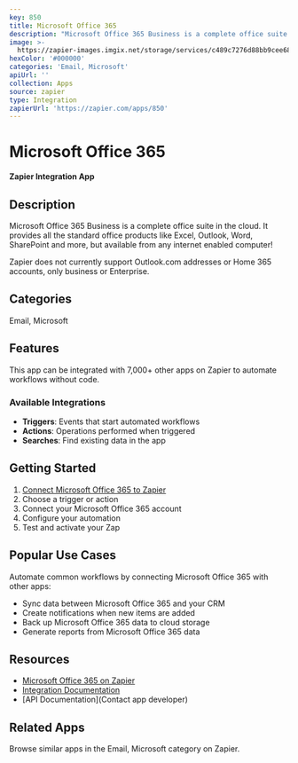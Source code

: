 ```yaml
---
key: 850
title: Microsoft Office 365
description: "Microsoft Office 365 Business is a complete office suite in the cloud. It provides all the standard office products like Excel, Outlook, Word, SharePoint and more, but available from any internet enabled computer!\r\n\r\nZapier does not currently support Outlook.com addresses or Home 365 accounts, only business or Enterprise."
image: >-
  https://zapier-images.imgix.net/storage/services/c489c7276d88bb9cee6895bb8a4065d9.png?auto=format%2Ccompress&ixlib=python-3.0.0&q=50
hexColor: '#000000'
categories: 'Email, Microsoft'
apiUrl: ''
collection: Apps
source: zapier
type: Integration
zapierUrl: 'https://zapier.com/apps/850'
---
```

# Microsoft Office 365

**Zapier Integration App**

## Description

Microsoft Office 365 Business is a complete office suite in the cloud. It provides all the standard office products like Excel, Outlook, Word, SharePoint and more, but available from any internet enabled computer!

Zapier does not currently support Outlook.com addresses or Home 365 accounts, only business or Enterprise.

## Categories

Email, Microsoft

## Features

This app can be integrated with 7,000+ other apps on Zapier to automate workflows without code.

### Available Integrations

- **Triggers**: Events that start automated workflows
- **Actions**: Operations performed when triggered
- **Searches**: Find existing data in the app

## Getting Started

1. [Connect Microsoft Office 365 to Zapier](https://zapier.com/apps/850)
2. Choose a trigger or action
3. Connect your Microsoft Office 365 account
4. Configure your automation
5. Test and activate your Zap

## Popular Use Cases

Automate common workflows by connecting Microsoft Office 365 with other apps:

- Sync data between Microsoft Office 365 and your CRM
- Create notifications when new items are added
- Back up Microsoft Office 365 data to cloud storage
- Generate reports from Microsoft Office 365 data

## Resources

- [Microsoft Office 365 on Zapier](https://zapier.com/apps/850)
- [Integration Documentation](https://zapier.com/apps/850/integrations)
- [API Documentation](Contact app developer)

## Related Apps

Browse similar apps in the Email, Microsoft category on Zapier.
